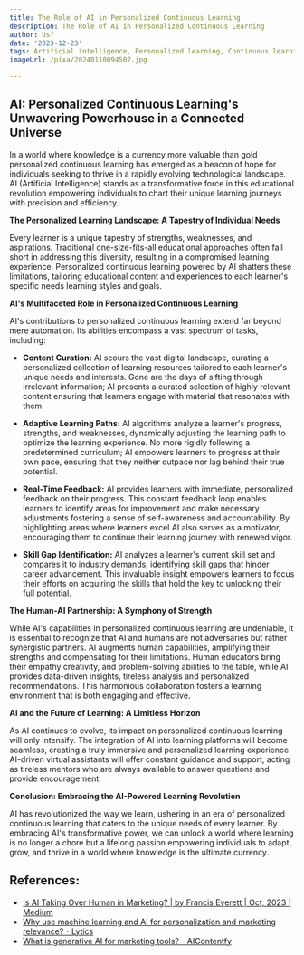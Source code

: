 ```yaml
---
title: The Role of AI in Personalized Continuous Learning
description: The Role of AI in Personalized Continuous Learning
author: Usf
date: '2023-12-23'
tags: Artificial intelligence, Personalized learning, Continuous learning
imageUrl: /pixa/20240110094507.jpg

---
```

## **AI:  Personalized Continuous Learning's Unwavering Powerhouse in a Connected Universe**

In a world where knowledge  is a currency more valuable than gold personalized continuous learning has emerged as  a beacon of  hope  for individuals seeking to  thrive  in a rapidly evolving technological landscape. AI (Artificial Intelligence) stands as a transformative force in this educational revolution empowering individuals to  chart their unique learning journeys with precision and efficiency.

**The Personalized Learning Landscape: A Tapestry of Individual  Needs**

Every learner is a unique tapestry of strengths,  weaknesses, and aspirations. Traditional one-size-fits-all educational approaches often fall short  in addressing this diversity, resulting in a compromised learning experience. Personalized continuous learning powered by AI shatters these  limitations, tailoring educational content and experiences to each learner's specific needs learning  styles and goals.

**AI's Multifaceted Role in Personalized Continuous  Learning**

AI's contributions to personalized continuous learning extend far beyond mere automation. Its abilities encompass a vast spectrum of tasks, including:

* **Content Curation:** AI scours the vast digital landscape, curating a personalized  collection of learning resources tailored  to each learner's  unique needs and interests. Gone are the days of sifting through irrelevant information; AI presents a curated selection of highly relevant content ensuring that learners engage with material that resonates with them.

* **Adaptive Learning Paths:** AI algorithms analyze a learner's progress, strengths,  and  weaknesses, dynamically adjusting the learning path to optimize the learning experience. No more rigidly  following a  predetermined  curriculum; AI empowers learners to progress  at their own pace, ensuring that they neither outpace nor lag behind their true potential.

* **Real-Time Feedback:**  AI provides learners with immediate, personalized feedback on their  progress. This constant  feedback loop enables learners to identify areas  for improvement and make necessary adjustments fostering a sense of self-awareness and accountability. By highlighting areas  where  learners excel AI also serves as a motivator, encouraging them to continue their learning journey  with  renewed vigor.

* **Skill Gap Identification:**  AI  analyzes a learner's current skill set and compares it to industry demands,  identifying skill gaps that hinder career advancement.  This invaluable insight empowers  learners to focus their efforts on acquiring the skills that hold the key to unlocking their  full potential.

**The Human-AI Partnership: A Symphony  of Strength**

While AI's capabilities  in personalized  continuous learning are undeniable, it is essential  to recognize that AI  and  humans are not adversaries but rather synergistic partners. AI augments human capabilities, amplifying their strengths  and compensating for their limitations. Human educators bring their empathy creativity, and problem-solving abilities  to the table, while AI provides data-driven insights,  tireless analysis and personalized recommendations. This harmonious collaboration fosters a learning environment that is both engaging and effective.

**AI and the Future of Learning: A Limitless Horizon**

As AI continues to evolve, its impact on personalized continuous learning will only intensify. The integration of AI into learning platforms will become seamless, creating a truly immersive and personalized learning experience. AI-driven virtual assistants will offer  constant guidance and support, acting as tireless mentors who are always available to answer questions and provide encouragement.

**Conclusion: Embracing the AI-Powered Learning  Revolution**

AI has  revolutionized the way we learn,  ushering  in an era of personalized continuous  learning that caters to  the unique needs of every learner. By embracing AI's transformative power, we can unlock a world where learning is no longer a chore but a lifelong passion  empowering individuals to adapt, grow,  and thrive in a world where knowledge is the ultimate currency.

## References:
- [Is AI Taking Over Human in Marketing? | by Francis Everett | Oct, 2023 | Medium](https://medium.com/@francis.everett/is-ai-taking-over-human-in-marketing-e684d9b7dad5)
- [Why use machine learning and AI for personalization and marketing relevance? - Lytics](https://www.lytics.com/blog/why-use-machine-learning-and-ai-for-personalization-and-marketing-relevance/)
- [What is generative AI for marketing tools? - AIContentfy](https://aicontentfy.com/en/blog/what-is-generative-ai-for-marketing-tools)

